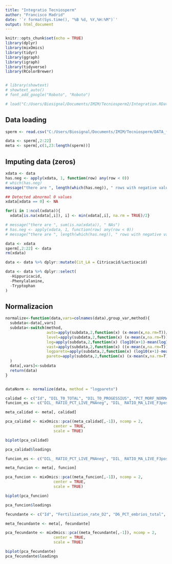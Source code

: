 ```yaml
---
title: "Integratio Tecniosperm"
author: "Francisco Madrid"
date: '`r format(Sys.time(), "%B %d, %Y,%H:%M")`'
output: html_document
---
```


```r
knitr::opts_chunk$set(echo = TRUE)
library(dplyr)
library(mixOmics)
library(tidyr)
library(ggraph)
library(igraph)
library(tidyverse)
library(RColorBrewer)


# library(showtext)
# showtext_auto()
# font_add_google("Roboto", "Roboto")

# load("C:/Users/Biosignal/Documents/IMIM/Tecniosperm2/Integration.RData")
```



## Data loading

```r
sperm <- read.csv("C:/Users/Biosignal/Documents/IMIM/Tecniosperm/DATA_final_FMG.csv")

data <- sperm[,2:22]
meta <- sperm[,c(1,23:length(sperm))]
```


## Imputing data (zeros)

```r
xdata <- data
has.neg <- apply(xdata, 1, function(row) any(row < 0))
# which(has.neg)
message("there are ", length(which(has.neg)), " rows with negative values")

## Detected abnormal 0 values
xdata[xdata == 0] <- NA

for(i in 1:ncol(xdata)){
  xdata[is.na(xdata[,i]), i] <- min(xdata[,i], na.rm = TRUE)/2}

# message("there are ", sum(is.na(xdata)), " NAs")
# has.neg <- apply(xdata, 1, function(row) any(row < 0))
# message("there are ", length(which(has.neg)), " rows with negative values")

data <- xdata
sperm[,2:22] <- data
rm(xdata)
```


```r
data <- data %>% dplyr::mutate(Cit_LA = Citricacid/Lacticacid)

data <- data %>% dplyr::select(
  -Hippuricacid,
  -Phenylalanine,
  -Tryptophan
)
```


## Normalizacion

```r
normalize<-function(data,vars=colnames(data),group_var,method){
  subdata<-data[,vars]
  subdata<-switch(method,
                  auto=apply(subdata,2,function(x) (x-mean(x,na.rm=T))/sd(x,na.rm=T)),        
                  level=apply(subdata,2,function(x) (x-mean(x,na.rm=T))/mean(x,na.rm=T)),
                  log=apply(subdata,2,function(x) (log10(x+1)-mean(log10(x+1),na.rm=T))/sd(log10(x+1),na.rm=T)),
                  vast=apply(subdata,2,function(x) ((x-mean(x,na.rm=T))/sd(x,na.rm=T))*(mean(x,na.rm=T)/sd(x,na.rm=T))),         
                  logpareto=apply(subdata,2,function(x) (log10(x+1)-mean(log10(x+1),na.rm=T))/sqrt(sd(log10(x+1),na.rm=T))),
                  pareto=apply(subdata,2,function(x) (x-mean(x,na.rm=T))/sqrt(sd(x),na.rm=T))
  )
  data[,vars]<-subdata
  return(data)
}


dataNorm <- normalize(data, method = "logpareto")
```



```r
calidad <- c("Id", "DIL_T0_TOTAL", "DIL_T0_PROGESSIUS", "PCT_MORF_NORMAL", "DIL_T0_PCT_VIABLE")
funcion_es <- c("DIL_ RATIO_PCT_LIVE_PNAneg", "DIL_ RATIO_MA_LIVE_F3pos", "DIL_ RATIO_PCT_JC1_HMMP")

meta_calidad <- meta[, calidad]

pca_calidad <- mixOmics::pca((meta_calidad[,-1]), ncomp = 2,
                     center = TRUE, 
                     scale = TRUE)

biplot(pca_calidad)

pca_calidad$loadings
```


```r
funcion_es <- c("DIL_ RATIO_PCT_LIVE_PNAneg", "DIL_ RATIO_MA_LIVE_F3pos", "DIL_ RATIO_PCT_JC1_HMMP")

meta_funcion <- meta[, funcion]

pca_funcion <- mixOmics::pca((meta_funcion[,-1]), ncomp = 2,
                     center = TRUE, 
                     scale = TRUE)

biplot(pca_funcion)

pca_funcion$loadings
```


```r
fecundante <- c("Id", "Fertilization_rate_D2", "D6_PCT_embrios_total", "D6_PCT_Morula_Total", "D6_PCT_Blastos_Total", "D6_PCT_Hatched_Total", "D6_PCT_MorulaBlastosHatched_Total", "D6_Taxa_desenvolupamentnum.Morblashatchentrenum.2cel8cel.Mesgran", "D6_Taxa_desenvolupament_dia26")

meta_fecundante <- meta[, fecundante]

pca_fecundante <- mixOmics::pca((meta_fecundante[,-1]), ncomp = 2,
                     center = TRUE, 
                     scale = TRUE)

biplot(pca_fecundante)
pca_fecundante$loadings
```



